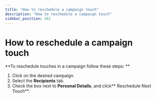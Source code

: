 ```yaml
---
title: "How to reschedule a campaign touch"
description: "How to reschedule a campaign touch"
sidebar_position: 261
---
```


# How to reschedule a campaign touch

**To reschedule touches in a campaign follow these steps: **
1. Click on the desired campaign. 
2. Select the **Recipients** tab.
3. Check the box next to **Personal Details**, and click** Reschedule Next Touch**.